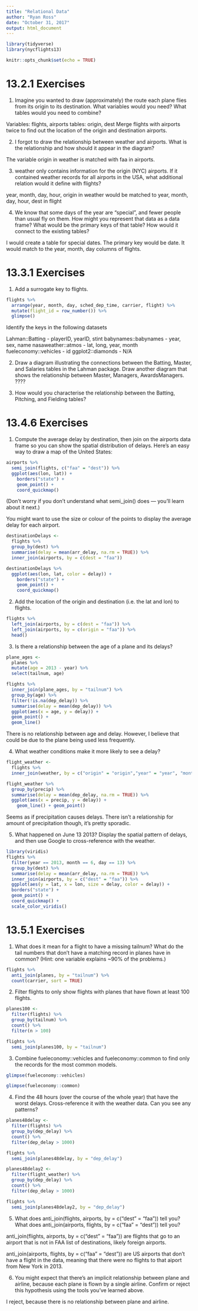 ```yaml
---
title: "Relational Data"
author: "Ryan Ross"
date: "October 31, 2017"
output: html_document
---
```


```r
library(tidyverse)
library(nycflights13)
```


```r
knitr::opts_chunk$set(echo = TRUE)
```

# 13.2.1 Exercises


1. Imagine you wanted to draw (approximately) the route each plane flies from its origin to its destination. What variables would you need? What tables would you need to combine?

Variables: flights, airports
tables: origin, dest
Merge flights with airports twice to find out the location of the origin and destination airports.

2. I forgot to draw the relationship between weather and airports. What is the relationship and how should it appear in the diagram?

The variable origin in weather is matched with faa in airports.

3. weather only contains information for the origin (NYC) airports. If it contained weather records for all airports in the USA, what additional relation would it define with flights?

year, month, day, hour, origin in weather would be matched to year, month, day, hour, dest in flight

4. We know that some days of the year are “special”, and fewer people than usual fly on them. How might you represent that data as a data frame? What would be the primary keys of that table? How would it connect to the existing tables?

I would create a table for special dates. The primary key would be date. It would match to the year, month, day columns of flights.

# 13.3.1 Exercises

1. Add a surrogate key to flights.


```r
flights %>% 
  arrange(year, month, day, sched_dep_time, carrier, flight) %>%
  mutate(flight_id = row_number()) %>%
  glimpse()
```


Identify the keys in the following datasets

Lahman::Batting - playerID, yearID, stint
babynames::babynames - year, sex, name
nasaweather::atmos - lat, long, year, month
fueleconomy::vehicles - id
ggplot2::diamonds - N/A

2. Draw a diagram illustrating the connections between the Batting, Master, and Salaries tables in the Lahman package. Draw another diagram that shows the relationship between Master, Managers, AwardsManagers. ????

3. How would you characterise the relationship between the Batting, Pitching, and Fielding tables?


# 13.4.6 Exercises

1. Compute the average delay by destination, then join on the airports data frame so you can show the spatial distribution of delays. Here’s an easy way to draw a map of the United States:

```r
airports %>%
  semi_join(flights, c("faa" = "dest")) %>%
  ggplot(aes(lon, lat)) +
    borders("state") +
    geom_point() +
    coord_quickmap()
```

(Don’t worry if you don’t understand what semi_join() does — you’ll learn about it next.)

You might want to use the size or colour of the points to display the average delay for each airport.


```r
destinationDelays <-
  flights %>%
  group_by(dest) %>%
  summarise(delay = mean(arr_delay, na.rm = TRUE)) %>%
  inner_join(airports, by = c(dest = "faa"))

destinationDelays %>%
  ggplot(aes(lon, lat, color = delay)) +
    borders("state") +
    geom_point() +
    coord_quickmap()
```


2. Add the location of the origin and destination (i.e. the lat and lon) to flights.

```r
flights %>%
  left_join(airports, by = c(dest = "faa")) %>%
  left_join(airports, by = c(origin = "faa")) %>%
  head()
```


3. Is there a relationship between the age of a plane and its delays?

```r
plane_ages <- 
  planes %>%
  mutate(age = 2013 - year) %>%
  select(tailnum, age)

flights %>%
  inner_join(plane_ages, by = "tailnum") %>%
  group_by(age) %>%
  filter(!is.na(dep_delay)) %>%
  summarise(delay = mean(dep_delay)) %>%
  ggplot(aes(x = age, y = delay)) +
  geom_point() +
  geom_line()
```


There is no relationship between age and delay. However, I believe that could be due to the plane being used less frequently. 

4. What weather conditions make it more likely to see a delay?

```r
flight_weather <-
  flights %>%
  inner_join(weather, by = c("origin" = "origin","year" = "year", "month" = "month", "day" = "day", "hour" = "hour"))

flight_weather %>%
  group_by(precip) %>%
  summarise(delay = mean(dep_delay, na.rm = TRUE)) %>%
  ggplot(aes(x = precip, y = delay)) +
    geom_line() + geom_point()
```

Seems as if precipitation causes delays. There isn't a relationship for amount of precipitation though, it's pretty sporadic.

5. What happened on June 13 2013? Display the spatial pattern of delays, and then use Google to cross-reference with the weather.

```r
library(viridis)
flights %>%
  filter(year == 2013, month == 6, day == 13) %>%
  group_by(dest) %>%
  summarise(delay = mean(arr_delay, na.rm = TRUE)) %>%
  inner_join(airports, by = c("dest" = "faa")) %>%
  ggplot(aes(y = lat, x = lon, size = delay, color = delay)) +
  borders("state") +
  geom_point() +
  coord_quickmap() + 
  scale_color_viridis()
```


# 13.5.1 Exercises

1. What does it mean for a flight to have a missing tailnum? What do the tail numbers that don’t have a matching record in planes have in common? (Hint: one variable explains ~90% of the problems.)

```r
flights %>%
  anti_join(planes, by = "tailnum") %>%
  count(carrier, sort = TRUE)
```


2. Filter flights to only show flights with planes that have flown at least 100 flights.

```r
planes100 <- 
  filter(flights) %>%
  group_by(tailnum) %>%
  count() %>%
  filter(n > 100)

flights %>%
  semi_join(planes100, by = "tailnum")
```


3. Combine fueleconomy::vehicles and fueleconomy::common to find only the records for the most common models.

```r
glimpse(fueleconomy::vehicles)
```
```r
glimpse(fueleconomy::common)
```

4. Find the 48 hours (over the course of the whole year) that have the worst delays. Cross-reference it with the weather data. Can you see any patterns?

```r
planes48delay <- 
  filter(flights) %>%
  group_by(dep_delay) %>%
  count() %>%
  filter(dep_delay > 1000)

flights %>%
  semi_join(planes48delay, by = "dep_delay")
```


```r
planes48delay2 <- 
  filter(flight_weather) %>%
  group_by(dep_delay) %>%
  count() %>%
  filter(dep_delay > 1000)

flights %>%
  semi_join(planes48delay2, by = "dep_delay")
```

5. What does anti_join(flights, airports, by = c("dest" = "faa")) tell you? What does anti_join(airports, flights, by = c("faa" = "dest")) tell you?

anti_join(flights, airports, by = c("dest" = "faa")) are flights that go to an airport that is not in FAA list of destinations, likely foreign airports.

anti_join(airports, flights, by = c("faa" = "dest")) are US airports that don’t have a flight in the data, meaning that there were no flights to that aiport from New York in 2013.

6. You might expect that there’s an implicit relationship between plane and airline, because each plane is flown by a single airline. Confirm or reject this hypothesis using the tools you’ve learned above.

I reject, because there is no relationship between plane and airline.











